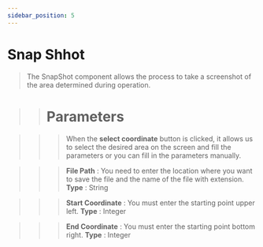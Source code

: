 ```yaml
---
sidebar_position: 5
---
```


# Snap Shhot

> The SnapShot component allows the process to take a screenshot of the area determined during operation.

>> # Parameters

>>> When the **select coordinate** button is clicked, it allows us to select the desired area on the screen and fill the parameters or you can fill in the parameters manually.

>>> **File Path** : You need to enter the location where you want to save the file and the name of the file with extension. **Type** : String

>>> **Start Coordinate** : You must enter the starting point upper left. **Type** : Integer

>>> **End Coordinate** : You must enter the starting point bottom right. **Type** : Integer